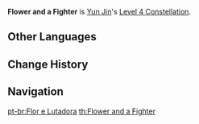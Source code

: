{{Constellation Infobox
|image       = Constellation Flower and a Fighter.png
|description = When Yun Jin triggers the [[Crystallize]] Reaction, her DEF is increased by 20% for 12s.
|level       = 4
|character   = Yun Jin
|utility1    = DEF Increase
}}
'''Flower and a Fighter''' is [[Yun Jin]]'s [[Level 4 Constellation]].

==Other Languages==
{{Other Languages
|en      = Flower and a Fighter
|zhs     = 昇堂吊云
|zhs_rm  = Shēng Táng Diào Yún
|zht     = 昇堂吊雲
|zht_rm  = Shēng Táng Diào Yún
|zh_tl   = Hanging Clouds
|ja      = 昇堂吊雲
|ja_rm   = Shoudouchou'un{{Assumed}}
|ja_tl   = 
|ko      = 승당의 경지
|ko_rm   = Seungdang-ui Gyeongji
|ko_tl   = Stage of Going up Floor
|es      = Pose bélica
|es_tl   = War Pose
|fr      = Le tranchant d'une fleur
|fr_tl   = The Cutting Edge of a Flower
|ru      = Цветок и воин
|ru_tl   = 
|th      = Flower and a Fighter
|vi      = {{tt|Thăng Đường Điếu Vân|昇堂吊雲}}
|vi_tl   = Hanging Clouds{{Sino|vi}}
|de      = Auf in die Wolken
|de_tl   = On to the Clouds.
|id      = Flower and a Fighter
|pt      = Flor e Lutadora
|pt_tl   = 
}}

==Change History==
{{Change History|2.4}}

==Navigation==
{{Talent Navbox|Yun Jin}}
[[pt-br:Flor e Lutadora]]
[[th:Flower and a Fighter]]